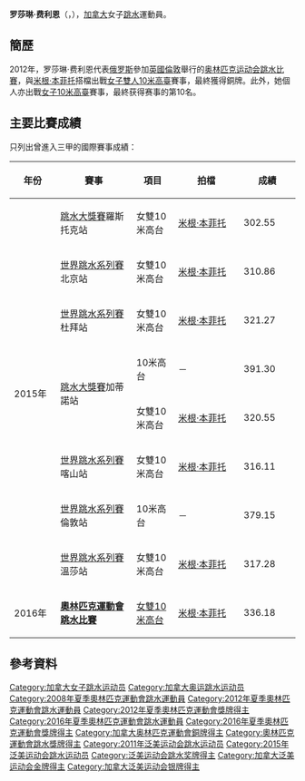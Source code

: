 {{noteTA|G1=Aquatics}}
{{Infobox sportsperson
|imagr       = 
|caption     =
|name        = 罗莎琳·费利恩
|english_name = Roseline Filion
|nickname    =Miss Smile<ref name="London"/>
|birth_date  = {{birth_date_and_age|1987|7|3}}<ref name="London">{{cite web|url=http://www.london2012.com/athlete/filion-roseline-1076593/|title=Overview - Roseline Filion|publisher=Official site of the London 2012 Olympic and Paralympic Games|deadurl=yes|archiveurl=https://web.archive.org/web/20130511073026/http://www.london2012.com/athlete/filion-roseline-1076593/|archivedate=2013-05-11}}</ref>
|birth_place = {{CAN}}[[拉瓦勒_(魁北克)|拉瓦勒]]<ref name="London"/>
|residence   = 
|height      = {{height|m=1.52}}<ref name="London"/>
|weight      = {{weight|kg=52}}<ref name="London"/>
|retired     =
|country       = {{CAN}}
|sport         = [[跳水|跳水]]
|event         = 10米高台
|rank          =
|club          =
|collegeteam   =
|partner       = 
|formerpartner =
|coach         =
|medaltemplates= <!-- see [[Template:MedalRelatedTemplates|Template:MedalRelatedTemplates]] -->
{{MedalSport | 女子[[跳水|跳水]]}}
{{MedalCountry | {{CAN}}}}
{{MedalCompetition|[[奧林匹克運動會|奧林匹克運動會]]}}
{{MedalBronze| [[2012年夏季奧林匹克運動會|2012年 倫敦]] | [[2012年夏季奧林匹克運動會跳水比賽－女子雙人10米高臺|雙人10米跳台]]}}
{{MedalBronze| [[2016年夏季奧林匹克運動會|2016年 里约热内卢]] |[[2016年夏季奧林匹克運動會跳水女子雙人10米高台比賽|雙人10米高台]]}}
{{MedalCompetition|[[世界游泳锦标赛|世界游泳锦标赛]]}}
{{MedalBronze| [[2007年世界游泳錦標賽|2007年 墨爾本]]|[[2007年世界游泳锦标赛跳水比赛|雙人10米跳台]]}}
{{MedalSilver| [[2013年世界游泳錦標賽|2013年 巴塞隆那]]|[[2013年世界游泳錦標賽跳水比賽|雙人10米跳台]]}}
{{MedalCompetition|[[跳水世界盃|跳水世界盃]]}}
{{MedalBronze| [[2010年跳水世界盃|2010年 常州]] | 雙人10米跳台}}
{{MedalSilver| [[2012年跳水世界盃|2012年 倫敦]] | 雙人10米跳台}}
{{MedalBronze| [[2014年跳水世界盃|2014年 上海]] | 雙人10米跳台}}
}}
'''罗莎琳·费利恩'''（{{lang-en|'''Roseline Filion'''}}，{{bd|1987年|7月3日|catIdx=Filion}}），[[加拿大|加拿大]]女子[[跳水|跳水]]運動員。

==簡歷==
2012年，罗莎琳·费利恩代表[[2012年夏季奥林匹克运动会俄罗斯代表团|俄罗斯]]參加[[英國|英國]][[倫敦|倫敦]]舉行的[[2012年夏季奥林匹克运动会|奥林匹克运动会]][[2012年夏季奧林匹克運動會跳水比賽|跳水比賽]]，與[[米根·本菲托|米根·本菲托]]搭檔出戰[[2012年夏季奧林匹克運動會跳水女子雙人10米高臺比賽|女子雙人10米高臺]]賽事，最終獲得銅牌。此外，她個人亦出戰[[2012年夏季奧林匹克運動會跳水比賽－女子10米高臺|女子10米高臺]]賽事，最終获得赛事的第10名。

==主要比賽成績==
只列出曾進入三甲的國際賽事成績：
{| class=wikitable style="text-align:center; font-size:small;" 
!width="80"|年份
!width="180"|賽事
!width="80"|項目
!width="150"|拍檔
!colspan="2" width="100"|成績
|-
!rowspan="8"|2015年
|[[2015年國際泳聯跳水大獎賽|跳水大獎賽]]羅斯托克站
|女雙10米高台
|[[米根·本菲托|米根·本菲托]]
|302.55
|bgcolor="gold"|'''冠軍'''
|-
|[[2015年世界跳水系列賽|世界跳水系列賽]]北京站
|女雙10米高台
|[[米根·本菲托|米根·本菲托]]
|310.86
|bgcolor="#b8860b"|季軍
|-
|[[2015年世界跳水系列賽|世界跳水系列賽]]杜拜站
|女雙10米高台
|[[米根·本菲托|米根·本菲托]]
|321.27
|bgcolor="silver"|亞軍
|-
|rowspan="2"|[[2015年國際泳聯跳水大獎賽|跳水大獎賽]]加蒂諾站
|10米高台
|－
|391.30
|bgcolor="silver"|亞軍
|-
|女雙10米高台
|[[米根·本菲托|米根·本菲托]]
|320.55
|bgcolor="silver"|亞軍
|-
|[[2015年世界跳水系列賽|世界跳水系列賽]]喀山站
|女雙10米高台
|[[米根·本菲托|米根·本菲托]]
|316.11
|bgcolor="silver"|亞軍
|-
|[[2015年世界跳水系列賽|世界跳水系列賽]]倫敦站
|10米高台
|－
|379.15
|bgcolor="gold"|'''冠軍'''
|-
|[[2015年世界跳水系列賽|世界跳水系列賽]]溫莎站
|女雙10米高台
|[[米根·本菲托|米根·本菲托]]
|317.28
|bgcolor="#b8860b"|季軍
|-
!rowspan="1"|2016年
|'''[[2016年夏季奧林匹克運動會跳水比賽|奧林匹克運動會跳水比賽]]'''
|[[2016年夏季奧林匹克運動會跳水女子雙人10米高台比賽|女雙10米高台]]
|[[米根·本菲托|米根·本菲托]]
|336.18
|bgcolor="#b8860b"|銅牌
|}

== 參考資料 ==
{{Reflist}}

{{泛美运动会跳水比赛女子双人10米跳台冠军}}

{{Authority control}}
{{DEFAULTSORT:Filion, Roseline}}
[[Category:加拿大女子跳水运动员|Category:加拿大女子跳水运动员]]
[[Category:加拿大奥运跳水运动员|Category:加拿大奥运跳水运动员]]
[[Category:2008年夏季奧林匹克運動會跳水運動員|Category:2008年夏季奧林匹克運動會跳水運動員]]
[[Category:2012年夏季奧林匹克運動會跳水運動員|Category:2012年夏季奧林匹克運動會跳水運動員]]
[[Category:2012年夏季奧林匹克運動會獎牌得主|Category:2012年夏季奧林匹克運動會獎牌得主]]
[[Category:2016年夏季奧林匹克運動會跳水運動員|Category:2016年夏季奧林匹克運動會跳水運動員]]
[[Category:2016年夏季奧林匹克運動會獎牌得主|Category:2016年夏季奧林匹克運動會獎牌得主]]
[[Category:加拿大奥林匹克運動會銅牌得主|Category:加拿大奥林匹克運動會銅牌得主]]
[[Category:奧林匹克運動會跳水獎牌得主|Category:奧林匹克運動會跳水獎牌得主]]
[[Category:2011年泛美运动会跳水运动员|Category:2011年泛美运动会跳水运动员]]
[[Category:2015年泛美运动会跳水运动员|Category:2015年泛美运动会跳水运动员]]
[[Category:泛美运动会跳水奖牌得主|Category:泛美运动会跳水奖牌得主]]
[[Category:加拿大泛美运动会金牌得主|Category:加拿大泛美运动会金牌得主]]
[[Category:加拿大泛美运动会银牌得主|Category:加拿大泛美运动会银牌得主]]